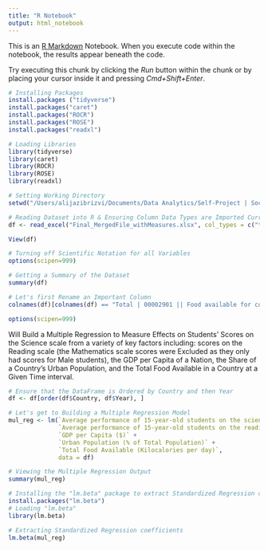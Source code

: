 ```yaml
---
title: "R Notebook"
output: html_notebook
---
```


This is an [R Markdown](http://rmarkdown.rstudio.com) Notebook. When you execute code within the notebook, the results appear beneath the code. 

Try executing this chunk by clicking the *Run* button within the chunk or by placing your cursor inside it and pressing *Cmd+Shift+Enter*. 

```r
# Installing Packages
install.packages ("tidyverse")
install.packages("caret")
install.packages("ROCR")
install.packages("ROSE")
install.packages("readxl")

# Loading Libraries
library(tidyverse)
library(caret)
library(ROCR)
library(ROSE)
library(readxl)

# Setting Working Directory
setwd("/Users/alijazibrizvi/Documents/Data Analytics/Self-Project | Social Science & Demography")

# Reading Dataset into R & Ensuring Column Data Types are Imported Currently (was giving some Problems, Earlier)
df <- read_excel("Final_MergedFile_withMeasures.xlsx", col_types = c("text", "text", "text", "numeric", "numeric", "numeric", "numeric", "numeric", "numeric", "numeric", "numeric", "numeric", "numeric", "numeric", "numeric", "numeric", "numeric", "numeric", "numeric", "numeric", "numeric", "numeric", "numeric"))

View(df)
```

```r
# Turning off Scientific Notation for all Variables
options(scipen=999)

# Getting a Summary of the Dataset
summary(df)
```

```r
# Let's first Rename an Important Column
colnames(df)[colnames(df) == "Total | 00002901 || Food available for consumption | 000664 || kilocalories per day"] <- "Total Food Available (Kilocalories per day)"

options(scipen=999)
```


Will Build a Multiple Regression to Measure Effects on Students' Scores on the Science scale from a variety
of key factors including: scores on the Reading scale (the Mathematics scale scores were Excluded as they only had scores for Male students), the GDP per Capita of a Nation, the Share of a Country's Urban Population,
and the Total Food Available in a Country at a Given Time interval.

```r
# Ensure that the DataFrame is Ordered by Country and then Year
df <- df[order(df$Country, df$Year), ]

# Let's get to Building a Multiple Regression Model
mul_reg <- lm(`Average performance of 15-year-old students on the science scale` ~ 
              `Average performance of 15-year-old students on the reading scale` + 
              `GDP per Capita ($)` + 
              `Urban Population (% of Total Population)` + 
              `Total Food Available (Kilocalories per day)`, 
              data = df)

# Viewing the Multiple Regression Output
summary(mul_reg)
```

```r
# Installing the "lm.beta" package to extract Standardized Regression coefficients
install.packages("lm.beta")
# Loading "lm.beta"
library(lm.beta)

# Extracting Standardized Regression coefficients
lm.beta(mul_reg)
```

